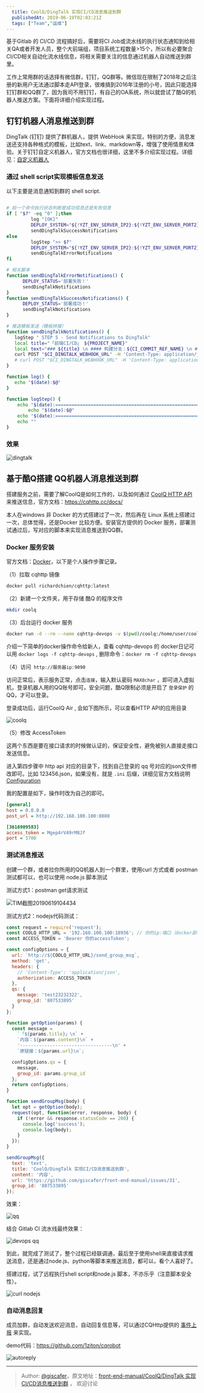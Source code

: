 ```yaml
---
  title: CoolQ/DingTalk 实现CI/CD消息推送到群
  publishedAt: 2019-06-19T02:03:21Z
  tags: ["Team","运维"]
---
```


基于Gitlab 的 CI/CD 流程搞好后，需要将CI Job或流水线的执行状态通知到给相关QA或者开发人员，整个大前端组，项目系统工程数量>15个，所以有必要聚合CI/CD相关自动化流水线信息，将相关需要关注的信息通过机器人自动推送到群里。

工作上常用群的话选择有微信群，钉钉，QQ群等。微信现在限制了2018年之后注册的新用户无法通过脚本走API登录，很难搞到2016年注册的小号，因此只能选择钉钉群和QQ群了，因为我司不用钉钉，有自己的OA系统，所以就尝试了酷Q的机器人推送方案。下面将详细介绍实现过程。

## 钉钉机器人消息推送到群

DingTalk (钉钉) 提供了群机器人，提供 WebHook 来实现，特别的方便，消息发送还支持各种格式的模板，比如text、link、markdown等，增强了使用情景和体验。关于钉钉自定义机器人，官方文档也很详细，这里不多介绍实现过程。详细见：[自定义机器人](https://open-doc.dingtalk.com/microapp/serverapi2/qf2nxq)

### 通过 shell script实现模板信息发送

以下主要是消息通知到群的 shell script.

```bash

# 前一个命令执行状态判断是成功信息还是失败信息
if [ "$?" -eq "0" ];then
         log "[OK]"
         DEPLOY_SYSTEM="${!YZT_ENV_SERVER_IP2}:${!YZT_ENV_SERVER_PORT2}"
         sendDingTalkSuccessNotifications
else
         logStep ">> $?"
         DEPLOY_SYSTEM="${!YZT_ENV_SERVER_IP2}:${!YZT_ENV_SERVER_PORT2}"
         sendDingTalkErrorNotifications
fi

# 相关脚本
function sendDingTalkErrorNotifications() {
      DEPLOY_STATUS='部署失败！'
      sendDingTalkNotifications
}
function sendDingTalkSuccessNotifications() {
      DEPLOY_STATUS='部署成功！'
      sendDingTalkNotifications
}

# 推送模板发送（模板拼接）
function sendDingTalkNotifications() {
   logStep " STEP 5 - Send Notifications to DingTalk"
   local title="「前端CI/CD」 ${PROJECT_NAME}"
   local text="### ${title} \n #### 构建分支：${CI_COMMIT_REF_NAME} \n #### 构建状态：${DEPLOY_STATUS}\n #### 部署主机：${DEPLOY_SYSTEM} \n #### 提交者：${GITLAB_USER_EMAIL} \n\n\n ##### [流水线 Pipeline #${CI_PIPELINE_ID}](${CI_PROJECT_URL}/pipelines/${CI_PIPELINE_ID}) \n"
   curl POST "$CI_DINGTALK_WEBHOOK_URL" -H 'Content-Type: application/json' -d "{\"msgtype\": \"markdown\",\"markdown\": {\"title\":\"$title\",\"text\": \"$text\"}}"
   # curl POST "$CI_DINGTALK_WEBHOOK_URL" -H 'Content-Type: application/json' -d '{ "msgtype": "markdown", "markdown": {"title":"CI/CD cmp-web","text": "##### 构建分支：test \n Pipelines状态：成功\n ######## [流水线Pipeline #3181](http://git.1ziton.com/front-end/cmp-web/pipelines/3181) \n"}}'
}

function log() {
   echo "$(date):$@"
}

function logStep() {
	echo "$(date):====================================================================================="
        echo "$(date):$@"
	echo "$(date):====================================================================================="
	echo ""
}

```
### 效果

![dingtalk](https://user-images.githubusercontent.com/8676711/59731331-38e87500-9278-11e9-8ce4-f509e07f68e7.png)


## 基于酷Q搭建 QQ机器人消息推送到群

搭建服务之前，需要了解CoolQ是如何工作的，以及如何通过 [CoolQ HTTP API](https://github.com/richardchien/coolq-http-api) 来推送信息，官方文档：https://cqhttp.cc/docs/

本人在windows 非 Docker 的方式搭建过了一次，然后再在 Linux 系统上搭建过一次，总体觉得，还是Docker 比较方便。安装官方提供的 Docker 服务，部署测试通过后，写对应的脚本来实现消息推送到QQ群。

### Docker 服务安装

官方文档：[Docker](https://cqhttp.cc/docs/4.10/#/Docker)，以下是个人操作步骤记录。

（1）拉取 cqhttp 镜像

```bash
docker pull richardchien/cqhttp:latest
```
（2）新建一个文件夹，用于存储 酷Q 的程序文件

```bash
mkdir coolq  
```
（3）后台运行 docker 服务

```bash
docker run -d --rm --name cqhttp-devops -v $(pwd)/coolq:/home/user/coolq -p 9000:9000 -p 18936:5700 -e COOLQ_ACCOUNT=你要登录的QQ号码 -e CQHTTP_POST_URL=http://你的服务器ip:8080 -e CQHTTP_SERVE_DATA_FILES=yes richardchien/cqhttp:latest
```

介绍一下简单的docker操作命令给新人，查看 cqhttp-devops 的 docker日记可以用 `docker logs -f cqhttp-devops` , 删除命令：`docker rm -f cqhttp-devops`

（4）访问` http://服务器ip:9090`

访问正常后，表示服务正常，点击`连接`，输入默认密码 `MAX8char` ，即可进入虚拟机，登录机器人用的QQ账号即可，安全问题，酷Q限制必须是开启了 `登录保护` 的QQ，才可以登录。

登录成功后，运行CoolQ Air , 会如下图所示，可以查看HTTP API的应用目录

![coolq](https://user-images.githubusercontent.com/8676711/59732595-8c10f680-927d-11e9-9232-8b8c53fdb048.png)

（5）修改 AccessToken

这两个东西是要在接口请求的时候做认证的，保证安全性，避免被别人直接走接口发送信息。

进入第四步骤中 http api 对应的目录下，找到自己登录的 qq 号对应的json文件修改即可。比如 123456.json，如果没有，就是 `.ini` 后缀，详细见官方文档说明 [Configuration](https://cqhttp.cc/docs/4.10/#/Configuration)

我的配置是如下，操作时改为自己的即可。
```ini
[general]
host = 0.0.0.0
post_url = http://192.168.100.100:8080

[3616909583]
access_token = Mgep4rV49rM8Jf
port = 5700

```

### 测试消息推送

创建一个群，或者拉你所用的QQ机器人到一个群里，使用curl 方式或者 postman 测试都可以，也可以使用 node.js 脚本测试

测试方式1：postman get请求测试

![TIM截图20190619104434](https://user-images.githubusercontent.com/8676711/59733160-82888e00-927f-11e9-93b3-eb8547056633.png)


测试方式2：nodejs代码测试：
```js
const request = require('request');
const COOLQ_HTTP_URL = '192.168.100.100:18936'; // 你的ip:端口（docker部署运行时设置好的）
const ACCESS_TOKEN = 'Bearer 你的accessToken';

const configOptions = {
  url: `http://${COOLQ_HTTP_URL}/send_group_msg`,
  method: 'get',
  headers: {
    // 'Content-Type': 'application/json',
    authorization: ACCESS_TOKEN 
  },
  qs: {
    message: 'test23232322',
    group_id: '807533895'
  }
};

function getOption(params) {
  const message =
    `「${params.title}」\n` +
    `内容：${params.content}\n` +
    '----------------------------------\n' +
    `原链接：${params.url}\n`;

  configOptions.qs = {
    message,
    group_id: params.group_id
  };
  return configOptions;
}

function sendGroupMsg(body) {
  let opt = getOption(body);
  request(opt, function(error, response, body) {
    if (!error && response.statusCode == 200) {
      console.log('success');
      console.log(body);
    }
  });
}

sendGroupMsg({
  text: 'text',
  title: 'CoolQ/DingTalk 实现CI/CD消息推送到群',
  content: '内容',
  url: 'https://github.com/giscafer/front-end-manual/issues/31',
  group_id: '807533895'
});


```

效果：

![qq](https://user-images.githubusercontent.com/8676711/59733507-b0ba9d80-9280-11e9-98ce-3c6cd290683e.png)

结合 Gitlab CI 流水线最终效果：

![devops qq](https://user-images.githubusercontent.com/8676711/59745480-787a8580-92a7-11e9-854b-b124967d661d.png)


到此，就完成了测试了，整个过程已经联调通，最后至于使用shell来直接请求推送消息，还是通过node.js、python等脚本来推送消息，都可以，看个人喜好了。

搭建过程，试了远程执行shell script和node.js 脚本，不亦乐乎（注意脚本安全性）。

![curl nodejs](https://user-images.githubusercontent.com/8676711/59735883-09daff00-928a-11e9-846d-c1575839c13d.png)

### 自动消息回复

成员加群，自动发送欢迎消息，自动回复信息等，可以通过CQHttp提供的 [事件上报](https://richardchien.gitee.io/coolq-http-api/docs/4.10/#/Post) 来实现。

demo代码：https://github.com/1ziton/cqrobot

![autoreply](https://user-images.githubusercontent.com/8676711/59826919-f4d59d00-9369-11e9-9755-ac0b5c794064.png)


---

> Author: [@giscafer](https://github.com/giscafer)，原文地址：[front-end-manual/CoolQ/DingTalk 实现CI/CD消息推送到群](https://github.com/giscafer/front-end-manual/issues/31) ，
> 欢迎讨论



